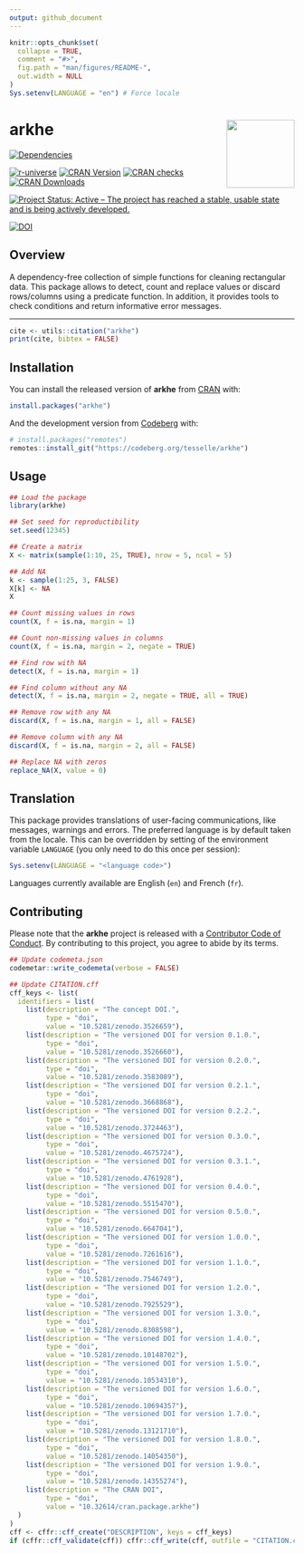```yaml
---
output: github_document
---
```


<!-- README.md is generated from README.Rmd. Please edit that file -->

```r
knitr::opts_chunk$set(
  collapse = TRUE,
  comment = "#>",
  fig.path = "man/figures/README-",
  out.width = NULL
)
Sys.setenv(LANGUAGE = "en") # Force locale
```

# arkhe <img width=120px src="man/figures/logo.png" align="right" />

<!-- badges: start -->
[![Dependencies](https://tinyverse.netlify.app/badge/arkhe)](https://cran.r-project.org/package=arkhe)

[![r-universe](https://tesselle.r-universe.dev/badges/arkhe)](https://tesselle.r-universe.dev/arkhe){.pkgdown-devel}
[![CRAN Version](https://www.r-pkg.org/badges/version/arkhe)](https://cran.r-project.org/package=arkhe){.pkgdown-release}
[![CRAN checks](https://badges.cranchecks.info/worst/arkhe.svg)](https://cran.r-project.org/web/checks/check_results_arkhe.html){.pkgdown-release}
[![CRAN Downloads](https://cranlogs.r-pkg.org/badges/arkhe)](https://cran.r-project.org/package=arkhe){.pkgdown-release}

[![Project Status: Active – The project has reached a stable, usable state and is being actively developed.](https://www.repostatus.org/badges/latest/active.svg)](https://www.repostatus.org/#active)

[![DOI](https://zenodo.org/badge/DOI/10.5281/zenodo.3526659.svg)](https://doi.org/10.5281/zenodo.3526659)
<!-- badges: end -->

## Overview

A dependency-free collection of simple functions for cleaning rectangular data. This package allows to detect, count and replace values or discard rows/columns using a predicate function. In addition, it provides tools to check conditions and return informative error messages.

---

```r
cite <- utils::citation("arkhe")
print(cite, bibtex = FALSE)
```

## Installation

You can install the released version of **arkhe** from [CRAN](https://CRAN.R-project.org) with:

```r
install.packages("arkhe")
```

And the development version from [Codeberg](https://codeberg.org/) with:

```r
# install.packages("remotes")
remotes::install_git("https://codeberg.org/tesselle/arkhe")
```

## Usage

```r
## Load the package
library(arkhe)

## Set seed for reproductibility
set.seed(12345)

## Create a matrix
X <- matrix(sample(1:10, 25, TRUE), nrow = 5, ncol = 5)

## Add NA
k <- sample(1:25, 3, FALSE)
X[k] <- NA
X

## Count missing values in rows
count(X, f = is.na, margin = 1)

## Count non-missing values in columns
count(X, f = is.na, margin = 2, negate = TRUE)

## Find row with NA
detect(X, f = is.na, margin = 1)

## Find column without any NA
detect(X, f = is.na, margin = 2, negate = TRUE, all = TRUE)

## Remove row with any NA
discard(X, f = is.na, margin = 1, all = FALSE)

## Remove column with any NA
discard(X, f = is.na, margin = 2, all = FALSE)

## Replace NA with zeros
replace_NA(X, value = 0)
```

## Translation

This package provides translations of user-facing communications, like messages, warnings and errors. The preferred language is by default taken from the locale. This can be overridden by setting of the environment variable `LANGUAGE` (you only need to do this once per session):

``` r
Sys.setenv(LANGUAGE = "<language code>")
```

Languages currently available are English (`en`) and French (`fr`).

## Contributing

Please note that the **arkhe** project is released with a [Contributor Code of Conduct](https://www.tesselle.org/conduct.html). By contributing to this project, you agree to abide by its terms.

```r
## Update codemeta.json
codemetar::write_codemeta(verbose = FALSE)

## Update CITATION.cff
cff_keys <- list(
  identifiers = list(
    list(description = "The concept DOI.",
         type = "doi",
         value = "10.5281/zenodo.3526659"),
    list(description = "The versioned DOI for version 0.1.0.",
         type = "doi",
         value = "10.5281/zenodo.3526660"),
    list(description = "The versioned DOI for version 0.2.0.",
         type = "doi",
         value = "10.5281/zenodo.3583089"),
    list(description = "The versioned DOI for version 0.2.1.",
         type = "doi",
         value = "10.5281/zenodo.3668868"),
    list(description = "The versioned DOI for version 0.2.2.",
         type = "doi",
         value = "10.5281/zenodo.3724463"),
    list(description = "The versioned DOI for version 0.3.0.",
         type = "doi",
         value = "10.5281/zenodo.4675724"),
    list(description = "The versioned DOI for version 0.3.1.",
         type = "doi",
         value = "10.5281/zenodo.4761928"),
    list(description = "The versioned DOI for version 0.4.0.",
         type = "doi",
         value = "10.5281/zenodo.5515470"),
    list(description = "The versioned DOI for version 0.5.0.",
         type = "doi",
         value = "10.5281/zenodo.6647041"),
    list(description = "The versioned DOI for version 1.0.0.",
         type = "doi",
         value = "10.5281/zenodo.7261616"),
    list(description = "The versioned DOI for version 1.1.0.",
         type = "doi",
         value = "10.5281/zenodo.7546749"),
    list(description = "The versioned DOI for version 1.2.0.",
         type = "doi",
         value = "10.5281/zenodo.7925529"),
    list(description = "The versioned DOI for version 1.3.0.",
         type = "doi",
         value = "10.5281/zenodo.8308598"),
    list(description = "The versioned DOI for version 1.4.0.",
         type = "doi",
         value = "10.5281/zenodo.10148702"),
    list(description = "The versioned DOI for version 1.5.0.",
         type = "doi",
         value = "10.5281/zenodo.10534310"),
    list(description = "The versioned DOI for version 1.6.0.",
         type = "doi",
         value = "10.5281/zenodo.10694357"),
    list(description = "The versioned DOI for version 1.7.0.",
         type = "doi",
         value = "10.5281/zenodo.13121710"),
    list(description = "The versioned DOI for version 1.8.0.",
         type = "doi",
         value = "10.5281/zenodo.14054350"),
    list(description = "The versioned DOI for version 1.9.0.",
         type = "doi",
         value = "10.5281/zenodo.14355274"),
    list(description = "The CRAN DOI",
         type = "doi",
         value = "10.32614/cran.package.arkhe")
  )
)
cff <- cffr::cff_create("DESCRIPTION", keys = cff_keys)
if (cffr::cff_validate(cff)) cffr::cff_write(cff, outfile = "CITATION.cff")
```
